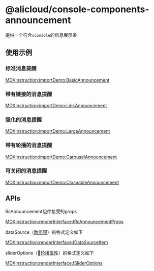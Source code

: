 # @alicloud/console-components-announcement

提供一个符合`xconsole`的信息展示条

## 使用示例

### 标准消息提醒

[MDXInstruction:importDemo:BasicAnnouncement](./stories/basic.tsx)

### 带有链接的消息提醒

[MDXInstruction:importDemo:LinkAnnouncement](./stories/linkAnnouncement.tsx)

### 强化的消息提醒

[MDXInstruction:importDemo:LargeAnnouncement](./stories/largeAnnouncement.tsx)

### 带有轮播的消息提醒

[MDXInstruction:importDemo:CarouselAnnouncement](./stories/carouselAnnouncement.tsx)

### 可关闭的消息提醒

[MDXInstruction:importDemo:CloseableAnnouncement](./stories/closeableAnnouncement.tsx)

## APIs

RcAnnouncement组件接受的props

[MDXInstruction:renderInterface:IRcAnnouncementProps](./api-json/api.json)

dataSource（[数组项](#IRcAnnouncementProps.dataSource)）的格式定义如下

[MDXInstruction:renderInterface:IDataSourceItem](./api-json/api.json)

sliderOptions（[轮播属性](#IRcAnnouncementProps.sliderOptions)）的格式定义如下

[MDXInstruction:renderInterface:ISliderOptions](./api-json/api.json)
